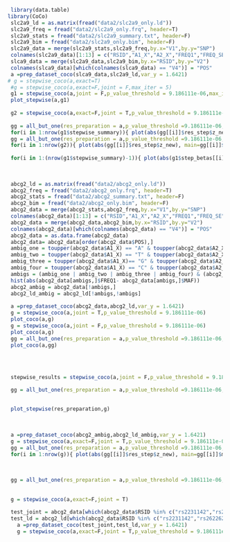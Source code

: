 ```r
  library(data.table)
 library(CoCo)
  slc2a9_ld = as.matrix(fread("data2/slc2a9_only.ld"))
  slc2a9_freq = fread("data2/slc2a9_only.frq", header=T)
  slc2a9_stats = fread("data2/slc2a9_summary.txt", header=F)
  slc2a9_bim = fread("data2/slc2a9_only.bim", header=F)
  slc2a9_data = merge(slc2a9_stats,slc2a9_freq,by.x="V1",by.y="SNP")
  colnames(slc2a9_data)[1:13] = c("RSID","A1_X","A2_X","FREQ1","FREQ_SE","EFFECT","SE","P","study","GC","NSTUDY","SOMETHING","N")
  slca9_data = merge(slc2a9_data,slc2a9_bim,by.x="RSID",by.y="V2")
  colnames(slca9_data)[which(colnames(slca9_data) == "V4")] = "POS"
  a =prep_dataset_coco(slca9_data,slc2a9_ld,var_y = 1.6421)
 # g = stepwise_coco(a,exact=T)
  #g = stepwise_coco(a,exact=F,joint = F,max_iter = 5)
  g1 = stepwise_coco(a,joint = F,p_value_threshold = 9.186111e-06,max_iter = 5,colinear_threshold = 0.9,return_all_betas = T)
  plot_stepwise(a,g1)
  
  g2 = stepwise_coco(a,exact=F,joint = T,p_value_threshold = 9.186111e-06,max_iter = 100, colinear_threshold = 0.5)
  
  gg = all_but_one(res_preparation = a,p_value_threshold =9.186111e-06, colinear_threshold = 0.6,stepwise_results = g1$stepwise_summary)
  for(i in 1:nrow(g1$stepwise_summary)){ plot(abs(gg[[i]]$res_step$z_new), main=gg[[i]]$main_hit, ylim=c(1,20))}; plot(abs(a$data_set$b/a$data_set$se))
  gg = all_but_one(res_preparation = a,p_value_threshold =9.186111e-06, colinear_threshold = 0.5,stepwise_results = g2)
  for(i in 1:nrow(g2)){ plot(abs(gg[[i]]$res_step$z_new), main=gg[[i]]$main_hit, ylim=c(1,40))}; plot(abs(a$data_set$b/a$data_set$se))
  
  for(i in 1:(nrow(g1$stepwise_summary)-1)){ plot(abs(g1$step_betas[[i]]$z_new), main=g1$stepwise_summary$rsid[i+1], ylim=c(1,10))}; #plot(abs(a$data_set$b/a$data_set$se))
  
  
  
  abcg2_ld = as.matrix(fread("data2/abcg2_only.ld"))
  abcg2_freq = fread("data2/abcg2_only.frq", header=T)
  abcg2_stats = fread("data2/abcg2_summary.txt", header=F)
  abcg2_bim = fread("data2/abcg2_only.bim", header=F)
  abcg2_data = merge(abcg2_stats,abcg2_freq,by.x="V1",by.y="SNP")
  colnames(abcg2_data)[1:13] = c("RSID","A1_X","A2_X","FREQ1","FREQ_SE","EFFECT","SE","P","study","GC","NSTUDY","SOMETHING","N")
  abcg2_data = merge(abcg2_data,abcg2_bim,by.x="RSID",by.y="V2")
  colnames(abcg2_data)[which(colnames(abcg2_data) == "V4")] = "POS"
  abcg2_data = as.data.frame(abcg2_data)
  abcg2_data= abcg2_data[order(abcg2_data$POS),]
  ambig_one = toupper(abcg2_data$A1_X) == "A" & toupper(abcg2_data$A2_X) == "T" 
  ambig_two = toupper(abcg2_data$A1_X) == "T" & toupper(abcg2_data$A2_X) == "A" 
  ambig_three = toupper(abcg2_data$A1_X)== "G" & toupper(abcg2_data$A2_X) == "C" 
  ambig_four = toupper(abcg2_data$A1_X) == "C" & toupper(abcg2_data$A2_X) == "G" 
  ambigs = (ambig_one | ambig_two | ambig_three | ambig_four) & (abcg2_data$FREQ1 > 0.4 & abcg2_data$FREQ1 < 0.6)
  hist(abs(abcg2_data[ambigs,]$FREQ1- abcg2_data[ambigs,]$MAF))
  abcg2_ambig = abcg2_data[!ambigs,]
  abcg2_ld_ambig = abcg2_ld[!ambigs,!ambigs]
  
  a =prep_dataset_coco(abcg2_data,abcg2_ld,var_y = 1.6421)
  g = stepwise_coco(a,joint = T,p_value_threshold = 9.186111e-06)
  plot_coco(a,g)
  g = stepwise_coco(a,joint = F,p_value_threshold = 9.186111e-06)
  plot_coco(a,g)
  gg = all_but_one(res_preparation = a,p_value_threshold =9.186111e-06, colinear_threshold = 0.9,stepwise_results = g ) 
  plot_coco(a,gg)
  
  
  
  
  stepwise_results = stepwise_coco(a,joint = F,p_value_threshold = 9.186111e-06)

  gg = all_but_one(res_preparation = a,p_value_threshold =9.186111e-06, colinear_threshold = 0.95,stepwise_results = g ) 
  
  
  plot_stepwise(res_preparation,g)
  
  
  
  a =prep_dataset_coco(abcg2_ambig,abcg2_ld_ambig,var_y = 1.6421)
  g = stepwise_coco(a,exact=F,joint = T,p_value_threshold = 9.186111e-06,max_iter = 2)
  gg = all_but_one(res_preparation = a,p_value_threshold =9.186111e-06, colinear_threshold = 0.9,stepwise_results = g )
  for(i in 1:nrow(g)){ plot(abs(gg[[i]]$res_step$z_new), main=gg[[i]]$main_hit, ylim=c(1,30))}; plot(abs(a$data_set$b/a$data_set$se))
  
  
  
  gg = all_but_one(res_preparation = a,p_value_threshold =9.186111e-06, colinear_threshold = 0.9,stepwise_results = g )
  
  
  g = stepwise_coco(a,exact=F,joint = T)
  
  test_joint = abcg2_data[which(abcg2_data$RSID %in% c("rs2231142","rs2622629","rs2725256","rs2725256")),]
  test_ld = abcg2_ld[which(abcg2_data$RSID %in% c("rs2231142","rs2622629","rs2725256","rs2725256")),which(abcg2_data$RSID %in% c("rs2231142","rs2622629","rs2725256","rs2725256"))]
    a =prep_dataset_coco(test_joint,test_ld,var_y = 1.6421)
    g = stepwise_coco(a,exact=F,joint = T,p_value_threshold = 9.186111e-06)
  
```